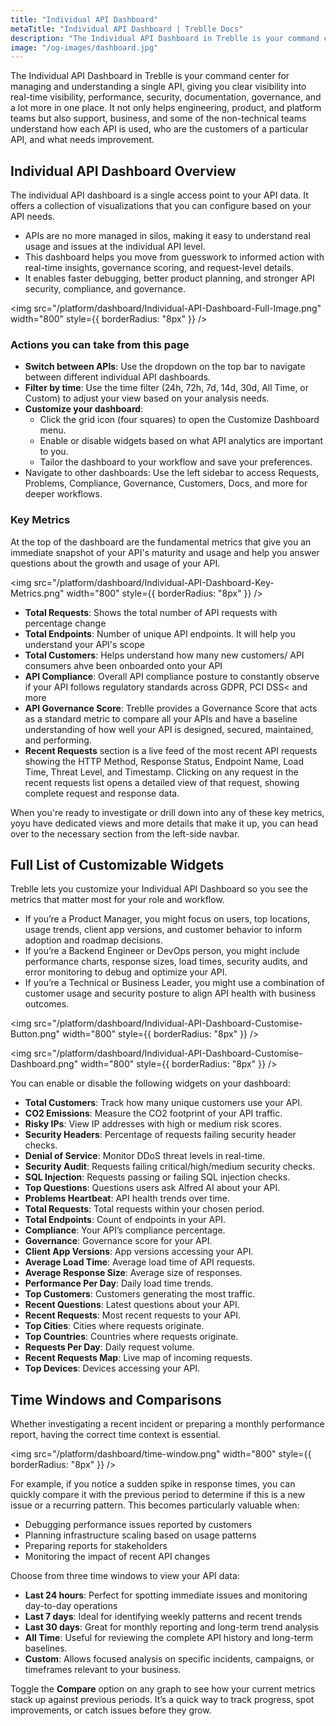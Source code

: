 ```yaml
---
title: "Individual API Dashboard"
metaTitle: "Individual API Dashboard | Treblle Docs"
description: "The Individual API Dashboard in Treblle is your command center for managing and understanding a single API, giving you clear visibility into real-time visibility, performance, security, documentation, governance, and a lot more in one place."
image: "/og-images/dashboard.jpg"
---
```


The Individual API Dashboard in Treblle is your command center for managing and understanding a single API, giving you clear visibility into real-time visibility, performance, security, documentation, governance, and a lot more in one place. It not only helps engineering, product, and platform teams but also support, business, and some of the non-technical teams understand how each API is used, who are the customers of a particular API, and what needs improvement.

## Individual API Dashboard Overview
The individual API dashboard is a single access point to your API data. It offers a collection of visualizations that you can configure based on your API needs. 
- APIs are no more managed in silos, making it easy to understand real usage and issues at the individual API level.
- This dashboard helps you move from guesswork to informed action with real-time insights, governance scoring, and request-level details.
- It enables faster debugging, better product planning, and stronger API security, compliance, and governance.

<img
    src="/platform/dashboard/Individual-API-Dashboard-Full-Image.png"
    width="800"
    style={{ borderRadius: "8px" }}
  />


### Actions you can take from this page
- **Switch between APIs**: Use the dropdown on the top bar to navigate between different individual API dashboards.
- **Filter by time**: Use the time filter (24h, 72h, 7d, 14d, 30d, All Time, or Custom) to adjust your view based on your analysis needs.
- **Customize your dashboard**:
    - Click the grid icon (four squares) to open the Customize Dashboard menu.
	- Enable or disable widgets based on what API analytics are important to you.
	- Tailor the dashboard to your workflow and save your preferences.
- Navigate to other dashboards: Use the left sidebar to access Requests, Problems, Compliance, Governance, Customers, Docs, and more for deeper workflows.

### Key Metrics
At the top of the dashboard are the fundamental metrics that give you an immediate snapshot of your API's maturity and usage and help you answer questions about the growth and usage of your API.

<img
    src="/platform/dashboard/Individual-API-Dashboard-Key-Metrics.png"
    width="800"
    style={{ borderRadius: "8px" }}
  />

- **Total Requests**: Shows the total number of API requests with percentage change
- **Total Endpoints**: Number of unique API endpoints. It will help you understand your API's scope
- **Total Customers**: Helps understand how many new customers/ API consumers ahve been onboarded onto your API
- **API Compliance**: Overall API compliance posture to constantly observe if your API follows regulatory standards across GDPR, PCI DSS< and more
- **API Governance Score**: Treblle provides a Governance Score that acts as a standard metric to compare all your APIs and have a baseline understanding of how well your API is designed, secured, maintained, and performing.
- **Recent Requests** section is a live feed of the most recent API requests showing the HTTP Method, Response Status, Endpoint Name, Load Time, Threat Level, and Timestamp. Clicking on any request in the recent requests list opens a detailed view of that request, showing complete request and response data. 

When you're ready to investigate or drill down into any of these key metrics, yoyu have dedicated views and more details that make it up, you can head over to the necessary section from the left-side navbar.


## Full List of Customizable Widgets
Treblle lets you customize your Individual API Dashboard so you see the metrics that matter most for your role and workflow.
- If you’re a Product Manager, you might focus on users, top locations, usage trends, client app versions, and customer behavior to inform adoption and roadmap decisions.
- If you’re a Backend Engineer or DevOps person, you might include performance charts, response sizes, load times, security audits, and error monitoring to debug and optimize your API.
- If you’re a Technical or Business Leader, you might use a combination of customer usage and security posture to align API health with business outcomes.

<img
    src="/platform/dashboard/Individual-API-Dashboard-Customise-Button.png"
    width="800"
    style={{ borderRadius: "8px" }}
  />

<img
    src="/platform/dashboard/Individual-API-Dashboard-Customise-Dashboard.png"
    width="800"
    style={{ borderRadius: "8px" }}
  />

You can enable or disable the following widgets on your dashboard:
- **Total Customers**: Track how many unique customers use your API.
- **CO2 Emissions**: Measure the CO2 footprint of your API traffic.
- **Risky IPs**: View IP addresses with high or medium risk scores.
- **Security Headers**: Percentage of requests failing security header checks.
- **Denial of Service**: Monitor DDoS threat levels in real-time.
- **Security Audit**: Requests failing critical/high/medium security checks.
- **SQL Injection**: Requests passing or failing SQL injection checks.
- **Top Questions**: Questions users ask Alfred AI about your API.
- **Problems Heartbeat**: API health trends over time.
- **Total Requests**: Total requests within your chosen period.
- **Total Endpoints**: Count of endpoints in your API.
- **Compliance**: Your API’s compliance percentage.
- **Governance**: Governance score for your API.
- **Client App Versions**: App versions accessing your API.
- **Average Load Time**: Average load time of API requests.
- **Average Response Size**: Average size of responses.
- **Performance Per Day**: Daily load time trends.
- **Top Customers**: Customers generating the most traffic.
- **Recent Questions**: Latest questions about your API.
- **Recent Requests**: Most recent requests to your API.
- **Top Cities**: Cities where requests originate.
- **Top Countries**: Countries where requests originate.
- **Requests Per Day**: Daily request volume.
- **Recent Requests Map**: Live map of incoming requests.
- **Top Devices**: Devices accessing your API.


## Time Windows and Comparisons
Whether investigating a recent incident or preparing a monthly performance report, having the correct time context is essential.

<img
    src="/platform/dashboard/time-window.png"
    width="800"
    style={{ borderRadius: "8px" }}
  />

For example, if you notice a sudden spike in response times, you can quickly compare it with the previous period to determine if this is a new issue or a recurring pattern. This becomes particularly valuable when:
- Debugging performance issues reported by customers
- Planning infrastructure scaling based on usage patterns
- Preparing reports for stakeholders
- Monitoring the impact of recent API changes

Choose from three time windows to view your API data:
- **Last 24 hours**: Perfect for spotting immediate issues and monitoring day-to-day operations
- **Last 7 days**: Ideal for identifying weekly patterns and recent trends
- **Last 30 days**: Great for monthly reporting and long-term trend analysis
- **All Time**: Useful for reviewing the complete API history and long-term baselines.
- **Custom**: Allows focused analysis on specific incidents, campaigns, or timeframes relevant to your business.

Toggle the **Compare** option on any graph to see how your current metrics stack up against previous periods. It’s a quick way to track progress, spot improvements, or catch issues before they grow.
